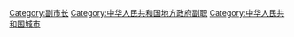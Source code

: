 [[Category:副市长|Category:副市长]]
[[Category:中华人民共和国地方政府副职|Category:中华人民共和国地方政府副职]]
[[Category:中华人民共和国城市|Category:中华人民共和国城市]]